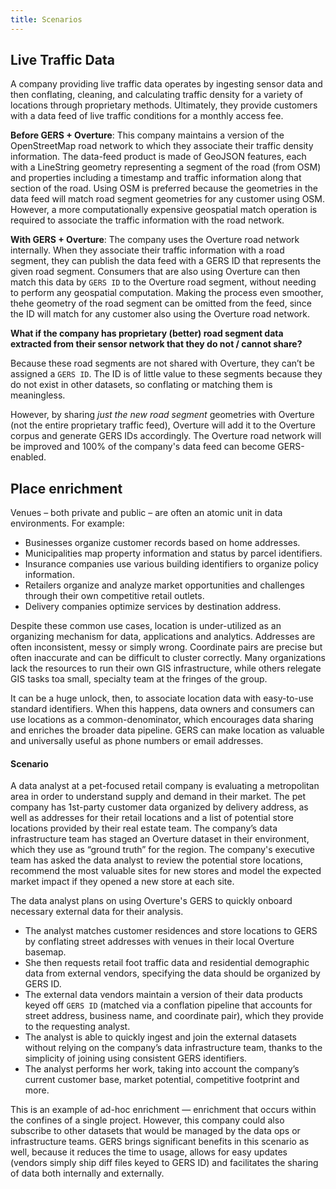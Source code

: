```yaml
---
title: Scenarios
---
```


## Live Traffic Data
A company providing live traffic data operates by ingesting sensor data and then conflating, cleaning, and calculating traffic density for a variety of locations through proprietary methods. Ultimately, they provide customers with a data feed of live traffic conditions for a monthly access fee.

**Before GERS + Overture**: This company maintains a version of the OpenStreetMap road network to which they associate their traffic density information. The data-feed product is made of GeoJSON features, each with a LineString geometry representing a segment of the road (from OSM) and properties including a timestamp and traffic information along that section of the road. Using OSM is preferred because the geometries in the data feed will match road segment geometries for any customer using OSM. However, a more computationally expensive geospatial match operation is required to associate the traffic information with the road network.

**With GERS + Overture**: The company uses the Overture road network internally. When they associate their traffic information with a road segment, they can publish the data feed with a GERS ID that represents the given road segment. Consumers that are also using Overture can then match this data by `GERS ID` to the Overture road segment, without needing to perform any geospatial computation. Making the process even smoother, thehe geometry of the road segment can be omitted from the feed, since the ID will match for any customer also using the Overture road network.

**What if the company has proprietary (better) road segment data extracted from their sensor network that they do not / cannot share?**

Because these road segments are not shared with Overture, they can’t be assigned a `GERS ID`. The ID is of little value to these segments because they do not exist in other datasets, so conflating or matching them is meaningless.

However, by sharing _just the new road segment_ geometries with Overture (not the entire proprietary traffic feed), Overture will add it to the Overture corpus and generate GERS IDs accordingly. The Overture road network will be improved and 100% of the company's data feed can become GERS-enabled.

## Place enrichment
Venues – both private and public – are often an atomic unit in data environments. For example:

- Businesses organize customer records based on home addresses.
- Municipalities map property information and status by parcel identifiers.
- Insurance companies use various building identifiers to organize policy information.
- Retailers organize and analyze market opportunities and challenges through their own competitive retail outlets.
- Delivery companies optimize services by destination address.

Despite these common use cases, location is under-utilized as an organizing mechanism for data, applications and analytics. Addresses are often inconsistent, messy or simply wrong. Coordinate pairs are precise but often inaccurate and can be difficult to cluster correctly. Many organizations lack the resources to run their own GIS infrastructure, while others relegate GIS tasks toa small, specialty team at the fringes of the group.

It can be a huge unlock, then, to associate location data with easy-to-use standard identifiers. When this happens, data owners and consumers can use locations as a common-denominator, which encourages data sharing and enriches the broader data pipeline. GERS can make location as valuable and universally useful as phone numbers or email addresses.

#### Scenario
A data analyst at a pet-focused retail company is evaluating a metropolitan area in order to understand supply and demand in their market. The pet company has 1st-party customer data organized by delivery address, as well as addresses for their retail locations and a list of potential store locations provided by their real estate team. The company’s data infrastructure team has staged an Overture dataset in their environment, which they use as “ground truth” for the region. The company's executive team has asked the data analyst to review the potential store locations, recommend the most valuable sites for new stores and model the expected market impact if they opened a new store at each site.

The data analyst plans on using Overture's GERS to quickly onboard necessary external data for their analysis.

- The analyst matches customer residences and store locations to GERS by conflating street addresses with venues in their local Overture basemap.
- She then requests retail foot traffic data and residential demographic data from external vendors, specifying the data should be organized by GERS ID.
- The external data vendors maintain a version of their data products keyed off `GERS ID` (matched via a conflation pipeline that accounts for street address, business name, and coordinate pair), which they provide to the requesting analyst.
- The analyst is able to quickly ingest and join the external datasets without relying on the company’s data infrastructure team, thanks to the simplicity of joining using consistent GERS identifiers.
- The analyst performs her work, taking into account the company’s current customer base, market potential, competitive footprint and more.

This is an example of ad-hoc enrichment — enrichment that occurs within the confines of a single project. However, this company could also subscribe to other datasets  that would be managed by the data ops or infrastructure teams. GERS brings significant benefits in this scenario as well, because it reduces the time to usage, allows for easy updates (vendors simply ship diff files keyed to GERS ID) and facilitates the sharing of data both internally and externally.
